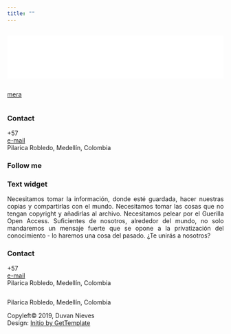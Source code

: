 ```yaml
---
title: ""
---
```

<style>
.container {
  position: relative;
  width: 100%;
  overflow: hidden;
  padding-top: 0%; /* 16:9 Aspect Ratio */
}

.responsive-iframe {
  position: realtive;
  top: 0;
  left: 0;
  bottom: 0;
  right: 0;
  width: 100%;
  height: 100%;
  border: none;
}
</style>




<div class="col-sm-8 col-sm-offset-2">



<div class="container"> 
  <iframe class="responsive-iframe" src="file_html/presentaciones.html" name="iframe_a" scrolling="no" style=" height: 100px;"></iframe>
</div>
<p><a href="file_html/presentaciones.html" target="iframe_a">mera</a></p>



</div>

<!-- Aca inicia el footer -->
</div>
<div> 

<footer id="footer">
<div class="container">
<div class="row">
<div class="col-md-3 widget">
<h3 class="widget-title">Contact</h3>
<div class="widget-body">
<p>+57<br><a href="mailto:duvanieves@misena.edu.co">e-mail</a><br>Pilarica Robledo, Medellín, Colombia</p>
</div>
</div>
<div class="col-md-3 widget">
<h3 class="widget-title">Follow me</h3>
<div class="widget-body">
<p class="follow-me-icons">
<a href="https://www.facebook.com/Duvancho321" target="_blank"><i class="fa fa-facebook-square fa-2"></i></a>
<a href="https://twitter.com/DuvanNievesRui1" target="_blank"><i class="fa fa-twitter-square fa-2"></i></a>
<a href="https://www.instagram.com/el.individuo" target="_blank"><i class="fa fa-instagram fa-2"></i></a>
<a href="https://github.com/Duvancho321" target="_blank"><i class="fa fa-github fa-2"></i></a>
<a href="https://www.linkedin.com/in/duvancho321" target="_blank"><i class="fa fa-linkedin fa-2"></i></a>
</p>
</div>
</div>
<div class="col-md-3 widget">
<h3 class="widget-title">Text widget</h3>
<div class="widget-body">
<p align="justify">Necesitamos tomar la información, donde esté guardada, hacer nuestras copias y compartirlas con el mundo. Necesitamos tomar las cosas que no tengan copyright y añadirlas al archivo. Necesitamos pelear por el Guerilla Open Access. Suficientes de nosotros, alrededor del mundo, no solo mandaremos un mensaje fuerte que se opone a la privatización del conocimiento - lo haremos una cosa del pasado. ¿Te unirás a nosotros?</p>
</div>
</div>
<div class="col-md-3 widget">
<h3 class="widget-title">Contact</h3>
<div class="widget-body">
<p>+57<br><a href="mailto:duvanieves@misena.edu.co">e-mail</a><br>Pilarica Robledo, Medellín, Colombia</p>
</div>
</div>
</div> 
</div>
</footer>

<footer id="underfooter">
<div class="container">
<div class="row">
<div class="col-md-6 widget">
<div class="widget-body">
<p>Pilarica Robledo, Medellín, Colombia</p>
</div>
</div>
<div class="col-md-6 widget">
<div class="widget-body">
<p class="text-right">Copyleft© 2019, Duvan Nieves <br>Design: <a href="http://www.gettemplate.com" rel="designer">Initio by GetTemplate</a></p>
</div>
</div>
</div> 
</div>
</footer>